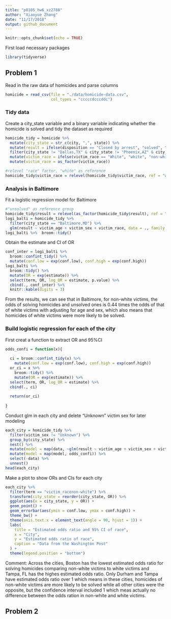 ```yaml
---
title: "p8105_hw6_xz2788"
author: "Xiaoyue Zhang"
date: "11/17/2018"
output: github_document
---
```


```r
knitr::opts_chunk$set(echo = TRUE)
```

First load necessary packages

```r
library(tidyverse)
```

## Problem 1

Read in the raw data of homicides and parse columns

```r
homicide = read_csv(file = "./data/homicide-data.csv",
                    col_types = "cccccdcccddc")
```

### Tidy data

Create a city_state variable and a binary variable indicating whether the homicide is solved and tidy the dataset as required

```r
homicide_tidy = homicide %>% 
  mutate(city_state = str_c(city, ",", state)) %>% 
  mutate(result = ifelse(disposition == "Closed by arrest", "solved", "unsolved")) %>% 
  filter(city_state != "Dallas,TX" & city_state != "Phoenix,AZ" & city_state != "Kansas City,MO" & city_state != "Tulsa,AL") %>% 
  mutate(victim_race = ifelse(victim_race == "White", "white", "non-white")) %>% 
  mutate(victim_race = as_factor(victim_race))

#relevel "race" factor, "white" as reference
homicide_tidy$victim_race = relevel(homicide_tidy$victim_race, ref = "white")
```

### Analysis in Baltimore

Fit a logistic regression model for Baltimore

```r
#"unsolved" as reference group
homicide_tidy$result = relevel(as_factor(homicide_tidy$result), ref = "unsolved")
logi_balti = homicide_tidy %>% 
  filter(city_state == "Baltimore,MD") %>% 
  glm(result ~ victim_age + victim_sex + victim_race, data = ., family = "binomial") 
logi_balti %>%  broom::tidy()
```

Obtain the estimate and CI of OR

```r
conf_inter = logi_balti %>% 
  broom::confint_tidy() %>% 
  mutate(conf.low = exp(conf.low), conf.high = exp(conf.high))
logi_balti %>% 
  broom::tidy() %>% 
  mutate(OR = exp(estimate)) %>% 
  select(term, OR, log_OR = estimate, p.value) %>% 
  cbind(., conf_inter) %>% 
  knitr::kable(digits = 3)
```

From the results, we can see that in Baltimore, for non-white victims, the odds of solving homicides and unsolved ones is 0.44 times the odds of that of white victims with adjusting for age and sex, which also means that homicides of white victims were more likely to be solved.

### Build logistic regression for each of the city

First creat a function to extract OR and 95%CI

```r
odds_confi = function(x){
  
  ci = broom::confint_tidy(x) %>% 
    mutate(conf.low = exp(conf.low), conf.high = exp(conf.high))
  or_ci = x %>% 
    broom::tidy() %>% 
    mutate(OR = exp(estimate)) %>% 
  select(term, OR, log_OR = estimate) %>% 
  cbind(., ci)
  
  return(or_ci)
  
}

```

Conduct glm in each city and delete "Unknown" victim sex for later modeling

```r
each_city = homicide_tidy %>% 
  filter(victim_sex != "Unknown") %>% 
  group_by(city_state) %>% 
  nest() %>% 
  mutate(model = map(data, ~glm(result ~ victim_age + victim_sex + victim_race, data = .x, family = "binomial"))) %>% 
  mutate(model = map(model, odds_confi)) %>% 
  select(-data) %>% 
  unnest()
head(each_city)
```

Make a plot to show ORs and CIs for each city

```r
each_city %>% 
  filter(term == "victim_racenon-white") %>% 
  transform(city_state = reorder(city_state, OR)) %>% 
  ggplot(aes(x = city_state, y = OR)) +
  geom_point() +
  geom_errorbar(aes(ymin = conf.low, ymax = conf.high)) +
  theme_bw() +
  theme(axis.text.x = element_text(angle = 90, hjust = 1)) +
  labs(
    title = "Estimated odds ratio and 95% CI of race",
    x = "City",
    y = "Estimated odds ratio of race",
    caption = "Data from the Washington Post"
  ) +
  theme(legend.position = "bottom")
```

Comment: Across the cities, Boston has the lowest estimated odds ratio for solving homicides comparing non-white victims to white victims and Tampa, FL has the highes estimated odds ratio. Only Durham and Tampa have estimated odds ratio over 1 which means in these cities, homicides of non-white victims are more likely to be solved while all other cities were the opposite, but the confidence interval included 1 which meas actually no difference between the odds ration in non-white and white victims.

## Problem 2



